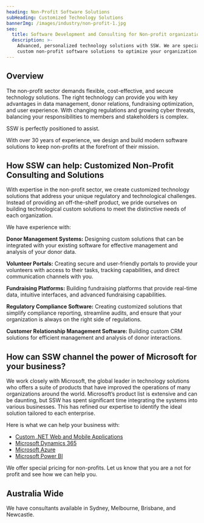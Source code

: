 ```yaml
---
heading: Non-Profit Software Solutions
subHeading: Customized Technology Solutions
bannerImg: /images/industry/non-profit-1.jpg
seo:
  title: Software Development and Consulting for Non-profit organizations
  description: >-
    Advanced, personalized technology solutions with SSW. We are specialists in
    custom non-profit software solutions to optimize your organization.
---
```


## Overview

The non-profit sector demands flexible, cost-effective, and secure technology solutions. The right technology can provide you with key advantages in data management, donor relations, fundraising optimization, and user experience. With changing regulations and growing cyber threats, balancing your responsibilities to members and stakeholders is complex.

SSW is perfectly positioned to assist.

With over 30 years of experience, we design and build modern software solutions to keep non-profits at the forefront of their mission. 

## How SSW can help: Customized Non-Profit Consulting and Solutions  

With expertise in the non-profit sector, we create customized technology solutions that address your unique regulatory and technological challenges. Instead of providing an off-the-shelf product, we pride ourselves on building technological custom solutions to meet the distinctive needs of each organization. 

We have experience with: 

**Donor Management Systems:** Designing custom solutions that can be integrated with your existing software for effective management and analysis of your donor data. 

**Volunteer Portals:** Creating secure and user-friendly portals to provide your volunteers with access to their tasks, tracking capabilities, and direct communication channels with you. 

**Fundraising Platforms:** Building fundraising platforms that provide real-time data, intuitive interfaces, and advanced fundraising capabilities. 

**Regulatory Compliance Software:** Creating customized solutions that simplify compliance reporting, streamline audits, and ensure that your organization is always on the right side of regulations. 

**Customer Relationship Management Software:** Building custom CRM solutions for efficient management and analysis of donor interactions. 

<VideoEmbed url="https://www.youtube.com/watch?v=g4_MnAZJpxg" caption="Microsoft Dynamics & Power Platform in action - Helping Deaf Children reach their full potential" duration="12 mins" />

## How can SSW channel the power of Microsoft for your business? 

We work closely with Microsoft, the global leader in technology solutions who offers a suite of products that have improved the operations of many organizations around the world. Microsoft’s product list is extensive and can be daunting, but SSW has spent significant time integrating the systems into various businesses. This has refined our expertise to identify the ideal solution tailored to each enterprise.

Here is what we can help your business with: 

* [Custom .NET Web and Mobile Applications](https://www.ssw.com.au/consulting/web-applications) 
* [Microsoft Dynamics 365](https://www.ssw.com.au/consulting/dynamics-365) 
* [Microsoft Azure](https://www.ssw.com.au/consulting/alm-tooling) 
* [Microsoft Power BI](https://www.ssw.com.au/consulting/power-bi) 

We offer special pricing for non-profits. Let us know that you are a not for profit and see how we can help you. 

<BookingButton buttonText="Book a FREE Initial Meeting" />

## Australia Wide 

We have consultants available in Sydney, Melbourne, Brisbane, and Newcastle. 
